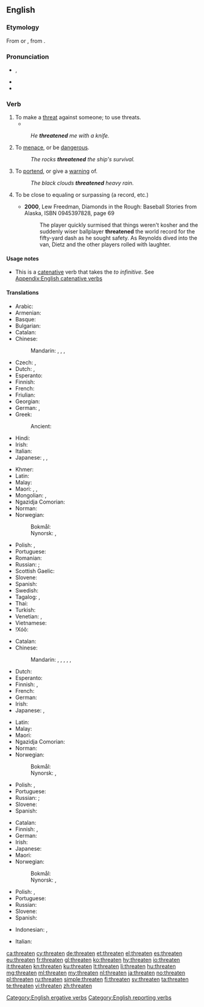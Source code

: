 ==English==

===Etymology===
From {{etyl|enm|en}} {{m|enm|þreaten}} or {{m|enm|þreten}}, from {{etyl|ang|en}} {{m|ang|þrēatian}}.

===Pronunciation===
* {{enPR|thrĕt′n̩}}, {{IPA|/ˈθɹɛt.n̩/|lang=en}}
* {{audio|en-us-threaten.ogg|Audio (US)|lang=en}}
* {{hyphenation|threat|en|lang=en}}

===Verb===
{{en-verb}}

# To make a [[threat]] against someone; to use threats.
#* {{quote-book|year=1905|author=[[w:Emma Orczy|Baroness Emmuska Orczy]]
|title=[[w:The Case of Miss Elliott|The Hocussing of Cigarette]]
|chapter=2|url=http://openlibrary.org/works/OL8479084W
|passage=No one, however, would have anything to do with him, as Mr. Keeson's orders in those respects were very strict&thinsp;; he had often '''threatened''' any one of his ''employés'' with instant dismissal if he found him in company with one of these touts.}}
#: ''He '''threatened''' me with a knife.''
# To [[menace]], or be [[dangerous]].
#: ''The rocks '''threatened''' the ship's survival.''
# To [[portend]], or give a [[warning]] of.
#: ''The black clouds '''threatened''' heavy rain.''
# {{lb|en|figuratively}} To be close to equaling or surpassing (a record, etc.)
#* '''2000''', Lew Freedman, Diamonds in the Rough: Baseball Stories from Alaska, ISBN 0945397828, page 69
#*: The player quickly surmised that things weren't kosher and the suddenly wiser ballplayer '''threatened''' the world record for the fifty-yard dash as he sought safety. As Reynolds dived into the van, Dietz and the other players rolled with laughter.

====Usage notes====
* This is a [[catenative]] verb that takes the ''to infinitive''. See [[Appendix:English catenative verbs]]

====Translations====
{{trans-top|to make a threat against someone; to use threats}}
* Arabic: {{t|ar|هَدَّدَ}}
* Armenian: {{t-needed|hy}}
* Basque: {{t-needed|eu}}
* Bulgarian: {{t+|bg|запла́швам}}
* Catalan: {{t+|ca|amenaçar}}
* Chinese:
*: Mandarin: {{t+|cmn|威脅|sc=Hani}}, {{t+|cmn|威胁|tr=wēixié|sc=Hani}}, {{t+|cmn|恐嚇|sc=Hani}}, {{t+|cmn|恐吓|tr=kǒnghè|sc=Hani}}
* Czech: {{t+|cs|hrozit}}, {{t|cs|vyhrožovat}}
* Dutch: {{t+|nl|bedreigen}}, {{t+|nl|dreigen}}
* Esperanto: {{t-needed|eo}}
* Finnish: {{t+|fi|uhata|sc=Cyrl}}
* French: {{t+|fr|menacer}}
* Friulian: {{t|fur|menaçâ}}
* Georgian: {{t-needed|ka}}
* German: {{t+|de|drohen}}, {{t+|de|bedrohen}}
* Greek: {{t+|el|απειλώ}}
*: Ancient: {{t|grc|ἀπειλέω}}
* Hindi: {{t+|hi|धमकाना|tr=dhamkānā}}
* Irish: {{t|ga|bagair}}
* Italian: {{t+|it|minacciare}}
* Japanese: {{t+|ja|脅す|tr=おどす, odosu}}, {{t|ja|脅迫|tr=きょうはくする, kyōhaku suru|alt=脅迫する}}, {{t+|ja|脅かす|tr=おどかす, odokasu, おびやかす, obiyakasu|sc=Jpan}}
{{trans-mid}}
* Khmer: {{t-needed|km}}
* Latin: {{t+|la|minor}}
* Malay: {{t|ms|ugut}}
* Maori: {{t|mi|takutaku}}, {{t|mi|kapatau}}, {{t|mi|whakaweti}}
* Mongolian: {{t+|mn|айлгах}}, {{t|mn|сүрдүүлэх }}
* Ngazidja Comorian: {{t|zdj|risiza|alt=urisiza}}
* Norman: {{t|nrf|m'nichi}} {{qualifier|Jersey}}
* Norwegian:
*: Bokmål: {{t+|nb|true}}
*: Nynorsk: {{t|nn|true}}, {{t|nn|truge}}
* Polish: {{t+|pl|grozić}}, {{t+|pl|zagrażać}}
* Portuguese: {{t+|pt|ameaçar}}
* Romanian: {{t+|ro|amenința}}
* Russian: {{t+|ru|грози́ть|impf}}; {{t+|ru|угрожа́ть|impf}}
* Scottish Gaelic: {{t|gd|maoidh}}
* Slovene: {{t+|sl|groziti}}
* Spanish: {{t+|es|amenazar}}
* Swedish: {{t+|sv|hota}}
* Tagalog: {{t|tl|pagbantaan}}, {{t|tl|balaan}}
* Thai: {{t-needed|th}}
* Turkish: {{t+|tr|gözünü korkutmak}}
* Venetian: {{t|vec|minasar}}, {{t|vec|manasar}}
* Vietnamese: {{t-needed|vi}}
* ǃXóõ: {{t|nmn|ʻǁna̰ha}}
{{trans-bottom}}

{{trans-top|to menace, or be dangerous}}
* Catalan: {{t+|ca|amenaçar}}
* Chinese:
*: Mandarin: {{t+|cmn|威脅|sc=Hani}}, {{t+|cmn|威胁|tr=wēixié|sc=Hani}}, {{t+|cmn|恐嚇|sc=Hani}}, {{t+|cmn|恐吓|tr=kǒnghè|sc=Hani}}, {{t+|cmn|危險|alt=有...危險|sc=Hani}}, {{t+|cmn|危险|tr=yǒu...wéixiǎn|alt=有...危险|sc=Hani}}
* Dutch: {{t+|nl|bedreigen}}
* Esperanto: {{t|eo|minaci}}
* Finnish: {{t+|fi|uhata|sc=Cyrl}}, {{t+|fi|vaarantaa|sc=Cyrl}}
* French: {{t+|fr|menacer}}
* German: {{t+|de|bedrohen}}
* Irish: {{t|ga|bagair}}
* Japanese: {{t+|ja|脅かす|tr=おどかす, odokasu, おびやかす, obiyakasu|sc=Jpan}}, {{t+|ja|威嚇|tr=いかくする, ikaku suru|alt=威嚇する}}
{{trans-mid}}
* Latin: {{t|la|insto}}
* Malay: {{t|ms|ancam}}
* Maori: {{t|mi|wananga}}
* Ngazidja Comorian: {{t|zdj|shangaza|alt=ushangaza}}
* Norman: {{t|nrf|m'nichi}} {{qualifier|Jersey}}
* Norwegian:
*: Bokmål: {{t+|nb|true}}
*: Nynorsk: {{t|nn|true}}, {{t|nn|truge}}
* Polish: {{t+|pl|grozić}}, {{t+|pl|zagrażać}}
* Portuguese: {{t+|pt|ameaçar}}
* Russian: {{t+|ru|грози́ть|impf}}; {{t+|ru|угрожа́ть|impf}}
* Slovene: {{t+|sl|groziti}}
* Spanish: {{t+|es|amenazar}}
{{trans-bottom}}

{{trans-top|to portend, or give a warning}}
* Catalan: {{t+|ca|amenaçar}}
* Finnish: {{t+|fi|enteillä|sc=Cyrl}}, {{t+|fi|uhata|sc=Cyrl}}
* German: {{t|de|androhen}}
* Irish: {{t|ga|bagair}}
* Japanese: {{t+|ja|威嚇|tr=いかくする, ikaku suru|alt=威嚇する}}
* Maori: {{t|mi|kapatau}}
* Norwegian:
*: Bokmål: {{t+|nb|true}}
*: Nynorsk: {{t|nn|true}}, {{t|nn|truge}}
{{trans-mid}}
* Polish: {{t+|pl|grozić}}, {{t+|pl|zagrażać}}
* Portuguese: {{t+|pt|ameaçar}}
* Russian: {{t+|ru|предвеща́ть|impf}}
* Slovene: {{t+|sl|groziti}}
* Spanish: {{t+|es|amenazar}}
{{trans-bottom}}

{{checktrans-top}}
* Indonesian: {{t-check|id|ancam|alt=mengancam}}, {{t-check|id|takut|alt=menakut-nakuti}}
{{trans-mid}}
* Italian: {{t-check|it|minacciare}}
{{trans-bottom}}

[[Category:English ergative verbs]]
[[Category:English reporting verbs]]

[[ca:threaten]]
[[cy:threaten]]
[[de:threaten]]
[[et:threaten]]
[[el:threaten]]
[[es:threaten]]
[[eu:threaten]]
[[fr:threaten]]
[[gl:threaten]]
[[ko:threaten]]
[[hy:threaten]]
[[io:threaten]]
[[it:threaten]]
[[kn:threaten]]
[[ku:threaten]]
[[lt:threaten]]
[[li:threaten]]
[[hu:threaten]]
[[mg:threaten]]
[[ml:threaten]]
[[my:threaten]]
[[nl:threaten]]
[[ja:threaten]]
[[no:threaten]]
[[pl:threaten]]
[[ru:threaten]]
[[simple:threaten]]
[[fi:threaten]]
[[sv:threaten]]
[[ta:threaten]]
[[te:threaten]]
[[vi:threaten]]
[[zh:threaten]]